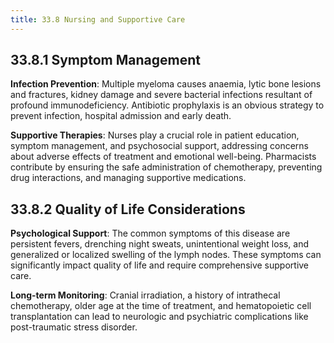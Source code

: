 ```yaml
---
title: 33.8 Nursing and Supportive Care
---
```




## 33.8.1 Symptom Management

**Infection Prevention**:
Multiple myeloma causes anaemia, lytic bone lesions and fractures, kidney damage and severe bacterial infections resultant of profound immunodeficiency. Antibiotic prophylaxis is an obvious strategy to prevent infection, hospital admission and early death.

**Supportive Therapies**:
Nurses play a crucial role in patient education, symptom management, and psychosocial support, addressing concerns about adverse effects of treatment and emotional well-being. Pharmacists contribute by ensuring the safe administration of chemotherapy, preventing drug interactions, and managing supportive medications.

## 33.8.2 Quality of Life Considerations

**Psychological Support**:
The common symptoms of this disease are persistent fevers, drenching night sweats, unintentional weight loss, and generalized or localized swelling of the lymph nodes. These symptoms can significantly impact quality of life and require comprehensive supportive care.

**Long-term Monitoring**:
Cranial irradiation, a history of intrathecal chemotherapy, older age at the time of treatment, and hematopoietic cell transplantation can lead to neurologic and psychiatric complications like post-traumatic stress disorder.

